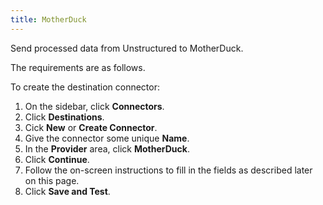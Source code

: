 ```yaml
---
title: MotherDuck
---
```


Send processed data from Unstructured to MotherDuck.

The requirements are as follows.


<MotherDuckPrerequisites />

To create the destination connector:

1. On the sidebar, click **Connectors**.
2. Click **Destinations**.
3. Cick **New** or **Create Connector**.
4. Give the connector some unique **Name**.
5. In the **Provider** area, click **MotherDuck**.
6. Click **Continue**. 
7. Follow the on-screen instructions to fill in the fields as described later on this page.
8. Click **Save and Test**.


<MotherDuckFields />
